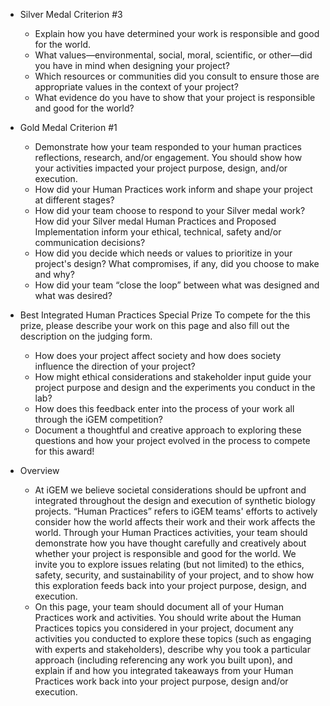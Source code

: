 - Silver Medal Criterion #3
  - Explain how you have determined your work is responsible and good for the world.
  - What values—environmental, social, moral, scientific, or other—did you have in mind when designing your project?
  - Which resources or communities did you consult to ensure those are appropriate values in the context of your project?
  - What evidence do you have to show that your project is responsible and good for the world?
- Gold Medal Criterion #1
  - Demonstrate how your team responded to your human practices reflections, research, and/or engagement. You should show how your activities impacted your project purpose, design, and/or execution.
  - How did your Human Practices work inform and shape your project at different stages?
  - How did your team choose to respond to your Silver medal work? How did your Silver medal Human Practices and Proposed Implementation inform your ethical, technical, safety and/or communication decisions?
  - How did you decide which needs or values to prioritize in your project's design? What compromises, if any, did you choose to make and why?
  - How did your team “close the loop” between what was designed and what was desired?

- Best Integrated Human Practices Special Prize
To compete for the this prize, please describe your work on this page and also fill out the description on the judging form.
  - How does your project affect society and how does society influence the direction of your project?
  - How might ethical considerations and stakeholder input guide your project purpose and design and the experiments you conduct in the lab?
  - How does this feedback enter into the process of your work all through the iGEM competition? 
  - Document a thoughtful and creative approach to exploring these questions and how your project evolved in the process to compete for this award!




- Overview
  - At iGEM we believe societal considerations should be upfront and integrated throughout the design and execution of synthetic biology projects. “Human Practices” refers to iGEM teams' efforts to actively consider how the world affects their work and their work affects the world. Through your Human Practices activities, your team should demonstrate how you have thought carefully and creatively about whether your project is responsible and good for the world. We invite you to explore issues relating (but not limited) to the ethics, safety, security, and sustainability of your project, and to show how this exploration feeds back into your project purpose, design, and execution.
  - On this page, your team should document all of your Human Practices work and activities. You should write about the Human Practices topics you considered in your project, document any activities you conducted to explore these topics (such as engaging with experts and stakeholders), describe why you took a particular approach (including referencing any work you built upon), and explain if and how you integrated takeaways from your Human Practices work back into your project purpose, design and/or execution.